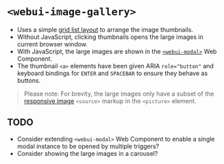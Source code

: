 
<Meta of={WebUIImageGallery} />

# `<webui-image-gallery>`
- Uses a simple [grid list layout](/story/layout-grid--grid-list) to arrange the image thumbnails.
- Without JavaScript, clicking thumbnails opens the large images in current browser window.
- With JavaScript, the large images are shown in the [`<webui-modal>`](/docs/web-components-or-custom-elements-webui-modal--docs) Web Component.
- The thumbnail `<a>` elements have been given ARIA `role="button"` and keyboard bindings for `ENTER` and `SPACEBAR` to ensure they behave as buttons.

> Please note: For brevity, the large images only have a subset of the [responsive image](/docs/components-images--docs) `<source>` markup in the `<picture>` element.

<Canvas of={WebUIImageGallery.WebUIImageGallery} />

## TODO
- Consider extending `<webui-modal>` Web Component to enable a single modal instance to be opened by multiple triggers?
- Consider showing the large images in a carousel?
